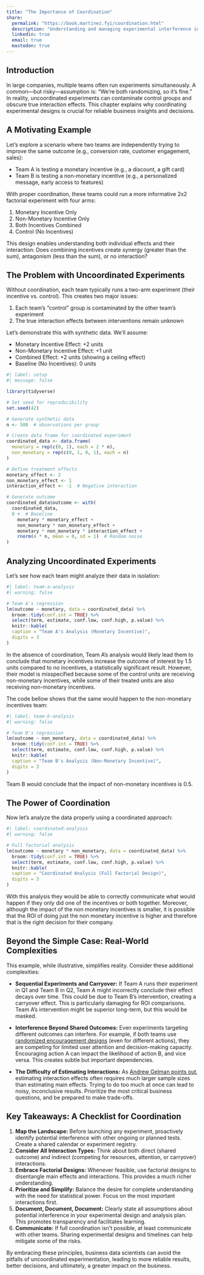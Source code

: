 ```yaml
---
title: "The Importance of Coordination"
share:
  permalink: "https://book.martinez.fyi/coordination.html"
  description: "Understanding and managing experimental interference in business settings"
  linkedin: true
  email: true
  mastodon: true
---
```


## Introduction

In large companies, multiple teams often run experiments simultaneously. A
common—but risky—assumption is: “We’re both randomizing, so it’s fine.” In
reality, uncoordinated experiments can contaminate control groups and obscure
true interaction effects. This chapter explains why coordinating experimental
designs is crucial for reliable business insights and decisions.

## A Motivating Example

Let's explore a scenario where two teams are independently trying to improve the
same outcome (e.g., conversion rate, customer engagement, sales):

  - Team A is testing a monetary incentive (e.g., a discount, a gift card)
  - Team B is testing a non-monetary incentive (e.g., a personalized message,
    early access to features)

With proper coordination, these teams could run a more informative 2x2 factorial
experiment with four arms:

1.  Monetary Incentive Only
2.  Non-Monetary Incentive Only
3.  Both Incentives Combined
4.  Control (No Incentives)

This design enables understanding both individual effects and their interaction:
Does combining incentives create synergy (greater than the sum), antagonism
(less than the sum), or no interaction?

## The Problem with Uncoordinated Experiments

Without coordination, each team typically runs a two-arm experiment (their
incentive vs. control). This creates two major issues:

1.  Each team's "control" group is contaminated by the other team's experiment
2.  The true interaction effects between interventions remain unknown

Let's demonstrate this with synthetic data. We'll assume:

  - Monetary Incentive Effect: +2 units
  - Non-Monetary Incentive Effect: +1 unit
  - Combined Effect: +2 units (showing a ceiling effect)
  - Baseline (No Incentives): 0 units

```r
#| label: setup
#| message: false

library(tidyverse)

# Set seed for reproducibility
set.seed(42)

# Generate synthetic data
n <- 500  # observations per group

# Create data frame for coordinated experiment
coordinated_data <- data.frame(
  monetary = rep(c(0, 1), each = 2 * n),
  non_monetary = rep(c(0, 1, 0, 1), each = n)
)

# Define treatment effects
monetary_effect <- 2
non_monetary_effect <- 1
interaction_effect <- -1  # Negative interaction

# Generate outcome
coordinated_data$outcome <- with(
  coordinated_data,
  0 +  # Baseline
    monetary * monetary_effect +
    non_monetary * non_monetary_effect +
    monetary * non_monetary * interaction_effect +
    rnorm(4 * n, mean = 0, sd = 1)  # Random noise
)
```

## Analyzing Uncoordinated Experiments

Let's see how each team might analyze their data in isolation:

```r
#| label: team-a-analysis
#| warning: false

# Team A's regression
lm(outcome ~ monetary, data = coordinated_data) %>% 
  broom::tidy(conf.int = TRUE) %>%
  select(term, estimate, conf.low, conf.high, p.value) %>% 
  knitr::kable(
  caption = "Team A's Analysis (Monetary Incentive)",
  digits = 3
)
```

In the absence of coordination, Team A's analysis would likely lead them to
conclude that monetary incentives increase the outcome of interest by 1.5 units
compared to no incentives, a statistically significant result. However, their
model is misspecified because some of the control units are receiving
non-monetary incentives, while some of their treated units are also receiving
non-monetary incentives.

The code bellow shows that the same would happen to the non-monetary incentives
team:

```r
#| label: team-b-analysis
#| warning: false

# Team B's regression
lm(outcome ~ non_monetary, data = coordinated_data) %>% 
  broom::tidy(conf.int = TRUE) %>%
  select(term, estimate, conf.low, conf.high, p.value) %>% 
  knitr::kable(
  caption = "Team B's Analysis (Non-Monetary Incentive)",
  digits = 3
)

```

Team B would conclude that the impact of non-monetary incentives is 0.5. 

## The Power of Coordination

Now let's analyze the data properly using a coordinated approach:

```r
#| label: coordinated-analysis
#| warning: false

# Full factorial analysis
lm(outcome ~ monetary * non_monetary, data = coordinated_data) %>% 
  broom::tidy(conf.int = TRUE) %>%
  select(term, estimate, conf.low, conf.high, p.value) %>% 
  knitr::kable(
  caption = "Coordinated Analysis (Full Factorial Design)",
  digits = 3
)
```

With this analysis they would be able to correctly communicate what would happen
if they only did one of the incentives or both together. Moreover, although the
impact of the non monetary incentives is smaller, it is possible that the ROI of
doing just the non monetary incentive is higher and therefore that is the right
decision for their company.

## Beyond the Simple Case: Real-World Complexities

This example, while illustrative, simplifies reality. Consider these additional
complexities:

  - **Sequential Experiments and Carryover:** If Team A runs their experiment in
    Q1 and Team B in Q2, Team A might incorrectly conclude their effect decays
    over time. This could be due to Team B's intervention, creating a carryover
    effect. This is particularly damaging for ROI comparisons. Team A's
    intervention might be superior long-term, but this would be masked.

  - **Interference Beyond Shared Outcomes:** Even experiments targeting
    different outcomes can interfere. For example, if both teams use [randomized
    encouragement designs](\(https://book.martinez.fyi/iv.html\)) (even for
    different actions), they are competing for limited user attention and
    decision-making capacity. Encouraging action A can impact the likelihood of
    action B, and vice versa. This creates subtle but important dependencies.

  - **The Difficulty of Estimating Interactions:** As [Andrew Gelman points
    out](https://statmodeling.stat.columbia.edu/2018/03/15/need16/), estimating
    interaction effects often requires much larger sample sizes than estimating
    main effects. Trying to do too much at once can lead to noisy, inconclusive
    results. Prioritize the most critical business questions, and be prepared to
    make trade-offs.

## Key Takeaways: A Checklist for Coordination

1.  **Map the Landscape:** Before launching any experiment, proactively identify
    potential interference with other ongoing or planned tests. Create a shared
    calendar or experiment registry.
2.  **Consider All Interaction Types:** Think about both direct (shared outcome)
    and indirect (competing for resources, attention, or carryover)
    interactions.
3.  **Embrace Factorial Designs:** Whenever feasible, use factorial designs to
    disentangle main effects and interactions. This provides a much richer
    understanding.
4.  **Prioritize and Simplify:** Balance the desire for complete understanding
    with the need for statistical power. Focus on the most important
    interactions first.
5.  **Document, Document, Document:** Clearly state all assumptions about
    potential interference in your experimental design and analysis plan. This
    promotes transparency and facilitates learning.
6.  **Communicate:** If full coordination isn't possible, at least communicate
    with other teams. Sharing experimental designs and timelines can help
    mitigate some of the risks.

By embracing these principles, business data scientists can avoid the pitfalls
of uncoordinated experimentation, leading to more reliable results, better
decisions, and ultimately, a greater impact on the business.